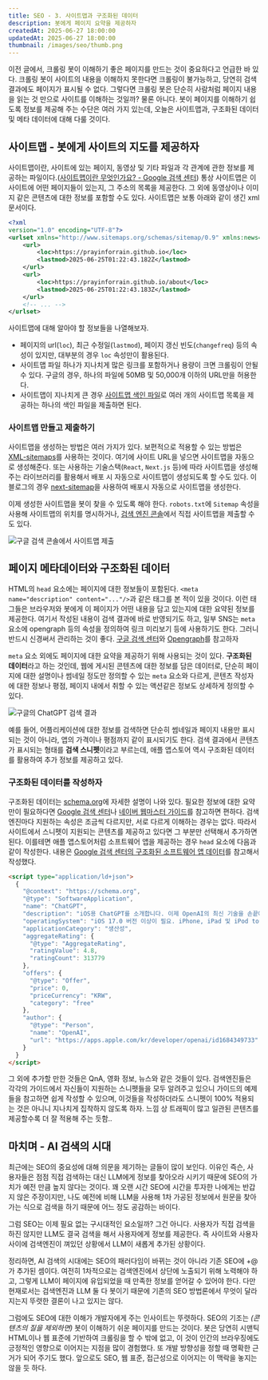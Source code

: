 ```yaml
---
title: SEO - 3. 사이트맵과 구조화된 데이터
description: 봇에게 페이지 요약을 제공하자
createdAt: 2025-06-27 18:00:00
updatedAt: 2025-06-27 18:00:00
thumbnail: /images/seo/thumb.png
---
```


이전 글에서, 크롤링 봇이 이해하기 좋은 페이지를 만드는 것이 중요하다고 언급한 바 있다. 크롤링 봇이 사이트의 내용을 이해하지 못한다면 크롤링이 불가능하고, 당연히 검색 결과에도 페이지가 표시될 수 없다.
그렇다면 크롤링 봇은 단순히 사람처럼 페이지 내용을 읽는 것 만으로 사이트를 이해하는 것일까? 물론 아니다. 봇이 페이지를 이해하기 쉽도록 정보를 제공해 주는 수단은 여러 가지 있는데, 오늘은 사이트맵과, 구조화된 데이터 및 메타 데이터에 대해 다룰 것이다.

## 사이트맵 - 봇에게 사이트의 지도를 제공하자

사이트맵이란, 사이트에 있는 페이지, 동영상 및 기타 파일과 각 관계에 관한 정보를 제공하는 파일이다.([사이트맵이란 무엇인가요? - Google 검색 센터](https://developers.google.com/search/docs/crawling-indexing/sitemaps/overview?hl=ko)) 통상 사이트맵은 이 사이트에 어떤 페이지들이 있는지, 그 주소의 목록을 제공한다. 그 외에 동영상이나 이미지 같은 콘텐츠에 대한 정보를 포함할 수도 있다. 사이트맵은 보통 아래와 같이 생긴 xml 문서이다.

```xml
<?xml
version="1.0" encoding="UTF-8"?>
<urlset xmlns="http://www.sitemaps.org/schemas/sitemap/0.9" xmlns:news="http://www.google.com/schemas/sitemap-news/0.9" xmlns:xhtml="http://www.w3.org/1999/xhtml" xmlns:mobile="http://www.google.com/schemas/sitemap-mobile/1.0" xmlns:image="http://www.google.com/schemas/sitemap-image/1.1" xmlns:video="http://www.google.com/schemas/sitemap-video/1.1">
    <url>
        <loc>https://prayinforrain.github.io</loc>
        <lastmod>2025-06-25T01:22:43.182Z</lastmod>
    </url>
    <url>
        <loc>https://prayinforrain.github.io/about</loc>
        <lastmod>2025-06-25T01:22:43.183Z</lastmod>
    </url>
    <!-- ... -->
</urlset>
```

사이트맵에 대해 알아야 할 정보들을 나열해보자.

- 페이지의 url(`loc`), 최근 수정일(`lastmod`), 페이지 갱신 빈도(`changefreq`) 등의 속성이 있지만, 대부분의 경우 `loc` 속성만이 활용된다.
- 사이트맵 파일 하나가 지나치게 많은 링크를 포함하거나 용량이 크면 크롤링이 안될 수 있다. 구글의 경우, 하나의 파일에 50MB 및 50,000개 이하의 URL만을 허용한다.
- 사이트맵이 지나치게 큰 경우 [사이트맵 색인 파일](https://developers.google.com/search/docs/crawling-indexing/sitemaps/large-sitemaps?hl=ko)로 여러 개의 사이트맵 목록을 제공하는 하나의 색인 파일을 제출하면 된다.

### 사이트맵 만들고 제출하기

사이트맵을 생성하는 방법은 여러 가지가 있다. 보편적으로 적용할 수 있는 방법은 [XML-sitemaps](https://www.xml-sitemaps.com/)를 사용하는 것이다. 여기에 사이트 URL을 넣으면 사이트맵을 자동으로 생성해준다. 또는 사용하는 기술스택(`React`, `Next.js` 등)에 따라 사이트맵을 생성해 주는 라이브러리를 활용해서 배포 시 자동으로 사이트맵이 생성되도록 할 수도 있다. 이 블로그의 경우 [next-sitemap](https://www.npmjs.com/package/next-sitemap)을 사용하여 배포시 자동으로 사이트맵을 생성한다.

이제 생성한 사이트맵을 봇이 찾을 수 있도록 해야 한다. `robots.txt`에 `Sitemap` 속성을 사용해 사이트맵의 위치를 명시하거나, [검색 엔진 콘솔](https://search.google.com/search-console/sitemaps)에서 직접 사이트맵을 제출할 수도 있다.

![구글 검색 콘솔에서 사이트맵 제출](/images/seo/submit-sitemap.png)

## 페이지 메타데이터와 구조화된 데이터

HTML의 `head` 요소에는 페이지에 대한 정보들이 포함된다. `<meta name="description" content="..."/>`과 같은 태그를 본 적이 있을 것이다. 이런 태그들은 브라우저와 봇에게 이 페이지가 어떤 내용을 담고 있는지에 대한 요약된 정보를 제공한다. 여기서 작성된 내용이 검색 결과에 바로 반영되기도 하고, 일부 SNS는 `meta` 요소에 opengraph 등의 속성을 정의하여 링크 미리보기 등에 사용하기도 한다. 그러니 반드시 신경써서 관리하는 것이 좋다. [구글 검색 센터](https://developers.google.com/search/docs/crawling-indexing/valid-page-metadata?hl=ko)와 [Opengraph](https://ogp.me/)를 참고하자

`meta` 요소 외에도 페이지에 대한 요약을 제공하기 위해 사용되는 것이 있다. **구조화된 데이터**라고 하는 것인데, 웹에 게시된 콘텐츠에 대한 정보를 담은 데이터로, 단순히 페이지에 대한 설명이나 썸네일 정도만 정의할 수 있는 `meta` 요소와 다르게, 콘텐츠 작성자에 대한 정보나 평점, 페이지 내에서 취할 수 있는 액션같은 정보도 상세하게 정의할 수 있다.

![구글의 ChatGPT 검색 결과](/images/seo/chatgpt-snippet.png)

예를 들어, 어플리케이션에 대한 정보를 검색하면 단순히 썸네일과 페이지 내용만 표시되는 것이 아니라, 앱의 가격이나 평점까지 같이 표시되기도 한다. 검색 결과에서 콘텐츠가 표시되는 형태를 **검색 스니펫**이라고 부르는데, 애플 앱스토어 역시 구조화된 데이터를 활용하여 추가 정보를 제공하고 있다.

### 구조화된 데이터를 작성하자

구조화된 데이터는 [schema.org](https://schema.org/docs/gs.html)에 자세한 설명이 나와 있다. 필요한 정보에 대한 요약만이 필요하다면 [Google 검색 센터](https://developers.google.com/search/docs/appearance/structured-data/intro-structured-data?hl=ko)나 [네이버 웹마스터 가이드](https://searchadvisor.naver.com/guide/structured-data-intro)를 참고하면 편하다. 검색엔진마다 지원하는 속성은 조금씩 다르지만, 서로 다르게 이해하는 경우는 없다. 따라서 사이트에서 스니펫이 지원되는 콘텐츠를 제공하고 있다면 그 부분만 선택해서 추가하면 된다. 이를테면 애플 앱스토어처럼 소프트웨어 앱을 제공하는 경우 `head` 요소에 다음과 같이 작성한다. 내용은 [Google 검색 센터의 구조화된 소프트웨어 앱 데이터](https://developers.google.com/search/docs/appearance/structured-data/software-app?hl=ko)를 참고해서 작성했다.

```html
<script type="application/ld+json">
  {
    "@context": "https://schema.org",
    "@type": "SoftwareApplication",
    "name": "ChatGPT",
    "description": "iOS용 ChatGPT를 소개합니다. 이제 OpenAI의 최신 기술을 손끝에서 경험해 보세요.\n\n이 공식 앱은 무료이며, ...",
    "operatingSystem": "iOS 17.0 버전 이상이 필요. iPhone, iPad 및 iPod touch와(과) 호환.",
    "applicationCategory": "생산성",
    "aggregateRating": {
      "@type": "AggregateRating",
      "ratingValue": 4.8,
      "ratingCount": 313779
    },
    "offers": {
      "@type": "Offer",
      "price": 0,
      "priceCurrency": "KRW",
      "category": "free"
    },
    "author": {
      "@type": "Person",
      "name": "OpenAI",
      "url": "https://apps.apple.com/kr/developer/openai/id1684349733"
    }
  }
</script>
```

그 외에 추가할 만한 것들은 QnA, 영화 정보, 뉴스와 같은 것들이 있다. 검색엔진들은 각각의 가이드에서 자신들이 지원하는 스니펫들을 모두 알려주고 있으니 가이드의 예제들을 참고하면 쉽게 작성할 수 있으며, 이것들을 작성하더라도 스니펫이 100% 적용되는 것은 아니니 지나치게 집착하지 않도록 하자. 느낌 상 트래픽이 많고 일관된 콘텐츠를 제공할수록 더 잘 적용해 주는 듯함..

## 마치며 - AI 검색의 시대

최근에는 SEO의 중요성에 대해 의문을 제기하는 글들이 많이 보인다. 이유인 즉슨, 사용자들은 점점 직접 검색하는 대신 LLM에게 정보를 찾아오라 시키기 때문에 SEO의 가치가 예전 만큼 높지 않다는 것이다. 꽤 오랜 시간 SEO에 시간을 투자한 나에게는 반갑지 않은 주장이지만, 나도 예전에 비해 LLM을 사용해 1차 가공된 정보에서 원문을 찾아가는 식으로 검색을 하기 때문에 어느 정도 공감하는 바이다.

그럼 SEO는 이제 필요 없는 구시대적인 요소일까? 그건 아니다. 사용자가 직접 검색을 하진 않지만 LLM도 결국 검색을 해서 사용자에게 정보를 제공한다. 즉 사이트와 사용자 사이에 검색엔진이 껴있던 상황에서 LLM이 새롭게 추가된 상황이다.

정리하면, AI 검색의 시대에는 SEO의 패러다임이 바뀌는 것이 아니라 기존 SEO에 +@가 추가된 셈이다. 여전히 1차적으로는 검색엔진에서 상단에 노출되기 위해 노력해야 하고, 그렇게 LLM이 페이지에 유입되었을 때 만족한 정보를 얻어갈 수 있어야 한다. 다만 현재로서는 검색엔진과 LLM 둘 다 봇이기 때문에 기존의 SEO 방법론에서 무엇이 달라지는지 뚜렷한 결론이 나고 있지는 않다.

그럼에도 SEO에 대한 이해가 개발자에게 주는 인사이트는 뚜렷하다. SEO의 기조는 _(콘텐츠의 질을 제외하면)_ 봇이 이해하기 쉬운 페이지를 만드는 것이다. 봇은 당연히 시맨틱 HTML이나 웹 표준에 기반하여 크롤링을 할 수 밖에 없고, 이 것이 인간의 브라우징에도 긍정적인 영향으로 이어지는 지점을 많이 경험했다. 또 개발 방향성을 정할 때 명확한 근거가 되어 주기도 했다. 앞으로도 SEO, 웹 표준, 접근성으로 이어지는 이 맥락을 놓지는 않을 듯 하다.
